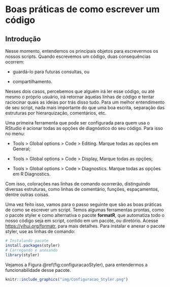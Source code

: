 # Boas práticas de como escrever um código

## Introdução

Nesse momento, entendemos os principais objetos para escrevermos os nossos scripts. Quando escrevemos um código, duas consequências ocorrem:

- guardá-lo para futuras consultas, ou

- compartilhamento.

Nesses dois casos, percebemos que alguém irá ler esse código, ou até mesmo o próprio usuário, irá retornar àquelas linhas de código e tentar raciocinar quais as ideias por trás disso tudo. Para um melhor entendimento de seu script, nada mais importante do que uma boa escrita, separação das estruturas por hierarquização, comentários, etc.

Uma primeira ferramenta que pode ser configurada para quem usa o RStudio é acionar todas as opções de diagnóstico do seu código. Para isso no menu:

- Tools > Global options > Code > Editing. Marque todas as opções em General;

- Tools > Global options > Code > Display, Marque todas as opções;

- Tools > Global options > Code > Diagnostics. Marque todas as opções em R Diagnostics.

Com isso, colorações nas linhas de comando ocorrerão, distinguindo diversas estruturas, como linhas de comentário, funções, espaçamentos, dentre outras coisas.

Uma vez feito isso, vamos para o passo seguinte que são as boas práticas de como se escrever um script. Temos algumas ferramentas prontas, como o pacote styler e como alternativa o pacote **formatR**, que automatiza todo o nosso código seja em script, contido em um pacote, ou diretório. Acesse <https://yihui.org/formatr>, para mais detalhes. Para instalar e anexar o pacote styler, use as linhas de comando:

```r
# Instalando pacote
install.packages(styler)
# Carregando e anexando
library(styler)
```

Vejamos a Figura \@ref(fig:configuracaoStyler), para entendermos a funcionabilidade desse pacote.

```r
knitr::include_graphics("img/Configuracao_Styler.png")
```